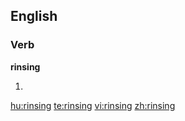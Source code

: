 
==English==

===Verb===
'''rinsing'''

# {{present participle of|[[rinse]]}}

[[hu:rinsing]]
[[te:rinsing]]
[[vi:rinsing]]
[[zh:rinsing]]